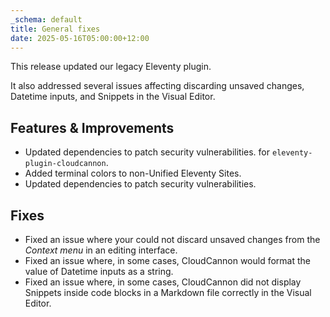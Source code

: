 ```yaml
---
_schema: default
title: General fixes
date: 2025-05-16T05:00:00+12:00
---
```

This release updated our legacy Eleventy plugin.

It also addressed several issues affecting discarding unsaved changes, Datetime inputs, and Snippets in the Visual Editor.

## Features & Improvements

* Updated dependencies to patch security vulnerabilities. for `eleventy-plugin-cloudcannon`.
* Added terminal colors to non-Unified Eleventy Sites.
* Updated dependencies to patch security vulnerabilities.

## Fixes

* Fixed an issue where your could not discard unsaved changes from the *Context menu* in an editing interface.
* Fixed an issue where, in some cases, CloudCannon would format the value of Datetime inputs as a string.
* Fixed an issue where, in some cases, CloudCannon did not display Snippets inside code blocks in a Markdown file correctly in the Visual Editor.